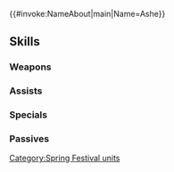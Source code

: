 {{#invoke:NameAbout|main|Name=Ashe}}{{HeroPage Tabs}}
{{Hero Infobox
|Name=Ashe
|Title=Budding Chivalry
|WeaponType=Red Dagger
|MoveType=Flying
|Origin=Fire Emblem: Three Houses
|Gender=Male
|actorEN=Shannon McKain
|actorJP=井上雄貴
|artist=スズキイオリ
|additionDate=March 6, 2023
|releaseDate=March 7, 2023
|cv1=12
|cv2=300400
|TagID=春祭アッシュ
|InternalID=926
|Properties=special,hat
|description=Devoted knight in training who wishes to help those in need. He has come to Askr's spring festival full of spirit for the season. Appears in Fire Emblem: Three Houses.
}}
{{Stats Page
|Lv1HP=18|Lv1ATK=13|Lv1SPD=11|Lv1DEF=4|Lv1RES=4
|GRHP=50|GRATK=70|GRSPD=80|GRDEF=65|GRRES=30
}}
==Skills==
===Weapons===
{{Weapons Table
|weapon1=Iron Dagger
|weapon1Default=1
|weapon1Unlock=1
|weapon2=Steel Dagger
|weapon2Default=2
|weapon2Unlock=2
|weapon3=Bunny's Egg
|weapon3Default=3
|weapon3Unlock=3
|weapon4=Bunny's Egg+
|weapon4Default=5
|weapon4Unlock=5
}}
===Assists===
{{Assists Table
|assist1=Rally Speed
|assist1Default=4
|assist1Unlock=3
|assist2=Rally Up Spd
|assist2Unlock=4
|assist3=Rally Up Spd+
|assist3Unlock=5
}}
===Specials===
{{Specials Table}}
===Passives===
{{Passives Table
|passiveA1=Atk/Spd Catch 1
|passiveA2=Atk/Spd Catch 2
|passiveA3=Atk/Spd Catch 3
|passiveA1Unlock=1
|passiveA2Unlock=2
|passiveA3Unlock=4
|passiveC1=Atk/Spd Rein 1
|passiveC2=Atk/Spd Rein 2
|passiveC3=Atk/Spd Rein 3
|passiveC1Unlock=3
|passiveC2Unlock=4
|passiveC3Unlock=5
}}
{{Heroes Navbox}}
[[Category:Spring Festival units]]